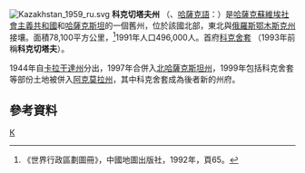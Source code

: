[[File:Kazakhstan_1959_ru.svg|thumb]]
'''科克切塔夫州''' （{{lang-ru|Кокчетавская область}}、[[哈薩克語|哈薩克語]]：{{rtl-lang|kk|Көкшета́у облысы}}）是[[哈薩克蘇維埃社會主義共和國|哈薩克蘇維埃社會主義共和國]]和[[哈薩克斯坦|哈薩克斯坦]]的一個舊州，位於該國北部，東北與[[俄羅斯|俄羅斯]][[鄂木斯克州|鄂木斯克州]]接壤。面積78,100平方公里，<ref>《世界行政區劃圖冊》，中國地圖出版社，1992年，頁65。</ref>1991年人口496,000人。首府[[科克舍套|科克舍套]] （1993年前稱'''科克切塔夫'''）。

1944年自[[卡拉干達州|卡拉干達州]]分出，1997年合併入[[北哈薩克斯坦州|北哈薩克斯坦州]]，1999年包括科克舍套等部份土地被併入[[阿克莫拉州|阿克莫拉州]]，其中科克舍套成為後者新的州府。

==參考資料==
<div class="references-small">
<references />
</div>
[[Category:哈薩克斯坦行政區劃|К]]